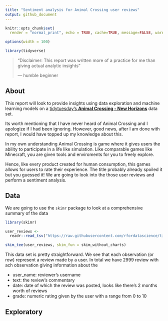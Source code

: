```yaml
---
title: "Sentiment analysis for Animal Crossing user reviews"
output: github_document
---
```


```r
knitr::opts_chunk$set(
  render = "normal_print", echo = TRUE, cache=TRUE, message=FALSE, warning=FALSE)

options(width = 100)

library(tidyverse)
```

> "Disclaimer: This report was written more of a practice for me than giving actual analytic insights"
> 
> --- humble beginner

## About

This report will look to provide insights using data exploration and machine learning models on a [tidytuesday's **Animal Crossing - New Horizons**](https://github.com/rfordatascience/tidytuesday/tree/master/data/2020/2020-05-05) data set. 

Its worth mentioning that I have never heard of Animal Crossing and I apologize if I had been ignoring. However, good news, after I am done with report, I would have topped up my knowledge about this. 

In my own understanding Animal Crossing is game where it gives users the ability to participate in a life like simulation. Like comparable games like Minecraft, you are given tools and enviroments for you to freely explore. 

Hence, like every product created for human consumption, this games allows for users to rate their experience. The title probably already spoiled it but you guessed it! We are going to look into the those user reviews and perform a sentiment analysis. 

## Data

We are going to use the `skimr` package to look at a comprehensive summary of the data

```r

library(skimr)

user_reviews <- 
  readr::read_tsv("https://raw.githubusercontent.com/rfordatascience/tidytuesday/master/data/2020/2020-05-05/user_reviews.tsv")

skim_tee(user_reviews, skim_fun = skim_without_charts)

```

This data set is pretty straightforward. We see that each observation (or row) represent a review made by a user. In total we have 2999 review with ach observation giving information about the 

  - user_name: reviewer's username
  - text: the review's commentary
  - date: date of which the review was posted, looks like there's 2 months worth of reviews
  - grade: numeric rating given by the user with a range from 0 to 10


## Exploratory